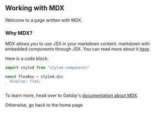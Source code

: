 
## Working with MDX

Welcome to a page written with MDX.

### Why MDX?

MDX allows you to use JSX in your markdown content. markdown with embedded components through JSX. You can read more about it [here](https://mdxjs.com/).

Here is a code block:

```js
import styled from "styled-components"

const FlexBox = styled.div`
  display: flex;
`
```

To learn more, head over to Gatsby's [documentation about MDX](https://www.gatsbyjs.com/docs/mdx/writing-pages/).

Otherwise, go back to <Link to ='/'> the home page</Link>.
